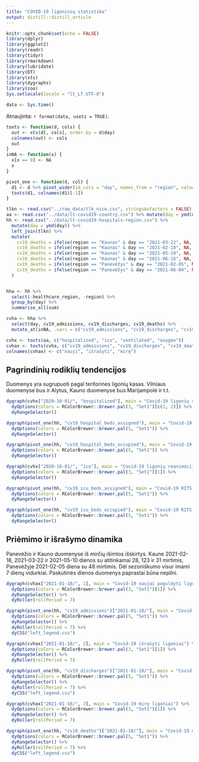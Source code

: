 ```yaml
---
title: "COVID-19 ligoninių statistika"
output: distill::distill_article
---
```


```r
knitr::opts_chunk$set(echo = FALSE)
library(dplyr)
library(ggplot2)
library(readr)
library(tidyr)
library(rmarkdown)
library(lubridate)
library(DT)
library(xts)
library(dygraphs)
library(zoo)
Sys.setlocale(locale = "lt_LT.UTF-8")
```

```r
data <- Sys.time()
```

Atnaujinta: `r format(data, usetz = TRUE)`. 

```r

toxts <- function(d, cols) {
  out <- xts(d[, cols], order.by = d$day)
  colnames(out) <- cols
  out
}
inNA <- function(x) {
  x[x == 0] <- NA
  x
}

pivot_one <- function(d, col) {
  d1 <- d %>% pivot_wider(id_cols = "day", names_from = "region", values_from = all_of(col))
  toxts(d1, colnames(d1)[-1])
}

tlkn <- read.csv("../raw_data/tlk_nice.csv", stringsAsFactors = FALSE)
aa <- read.csv("../data/lt-covid19-country.csv") %>% mutate(day = ymd(day))
hh <- read.csv("../data/lt-covid19-hospitals-region.csv") %>%
  mutate(day = ymd(day)) %>%
  left_join(tlkn) %>%
  mutate(
    cv19_deaths = ifelse(region == "Kaunas" & day == "2021-03-22", NA, cv19_deaths),
    cv19_deaths = ifelse(region == "Kaunas" & day == "2021-02-18", NA, cv19_deaths),
    cv19_deaths = ifelse(region == "Kaunas" & day == "2021-05-10", NA, cv19_deaths),
    cv19_deaths = ifelse(region == "Kaunas" & day == "2021-06-16", NA, cv19_deaths),
    cv19_deaths = ifelse(region == "Panevėžys" & day == "2021-02-05", NA, cv19_deaths),
    cv19_deaths = ifelse(region == "Panevėžys" & day == "2021-06-04", NA, cv19_deaths)
  )


hha <- hh %>%
  select(-healthcare_region, -region) %>%
  group_by(day) %>%
  summarise_all(sum)

cvha <- hha %>%
  select(day, cv19_admissions, cv19_discharges, cv19_deaths) %>%
  mutate_at(inNA, .vars = c("cv19_admissions", "cv19_discharges", "cv19_deaths"))

cvhx <- toxts(aa, c("hospitalized", "icu", "ventilated", "oxygen"))
cvhax <- toxts(cvha, c("cv19_admissions", "cv19_discharges", "cv19_deaths"))
colnames(cvhax) <- c("nauji", "išrašyti", "mirę")
```

## Pagrindinių rodiklių tendencijos

Duomenys yra sugrupuoti pagal teritorines ligonių kasas. Vilniaus duomenyse bus ir Alytus, Kauno duomenyse bus Marijampolė ir t.t.

```r
dygraph(cvhx["2020-10-01/", "hospitalized"], main = "Covid-19 ligonių skaičius") %>%
  dyOptions(colors = RColorBrewer::brewer.pal(3, "Set1")[c(1, 2)]) %>%
  dyRangeSelector()
```

```r
dygraph(pivot_one(hh, "cv19_hospital_beds_assigned"), main = "Covid-19 lovų skaičius") %>%
  dyOptions(colors = RColorBrewer::brewer.pal(5, "Set1")) %>%
  dyRangeSelector()
```


```r
dygraph(pivot_one(hh, "cv19_hospital_beds_occupied"), main = "Covid-19 ligonių skaičius") %>%
  dyOptions(colors = RColorBrewer::brewer.pal(5, "Set1")) %>%
  dyRangeSelector()
```


```r
dygraph(cvhx["2020-10-01/", "icu"], main = "Covid-19 ligonių reanimacijoje skaičius") %>%
  dyOptions(colors = RColorBrewer::brewer.pal(3, "Set1")[1]) %>%
  dyRangeSelector()
```

```r
dygraph(pivot_one(hh, "cv19_icu_beds_assigned"), main = "Covid-19 RITS lovų skaičius") %>%
  dyOptions(colors = RColorBrewer::brewer.pal(5, "Set1")) %>%
  dyRangeSelector()
```

```r
dygraph(pivot_one(hh, "cv19_icu_beds_occupied"), main = "Covid-19 RITS ligonių skaičius") %>%
  dyOptions(colors = RColorBrewer::brewer.pal(5, "Set1")) %>%
  dyRangeSelector()
```

## Priėmimo ir išrašymo dinamika

Panevėžio ir Kauno duomenyse iš mirčių išimtos išskirtys. Kaune 2021-02-18,  2021-03-22 ir 2021-05-10 dienos su atitinkamai 28, 123 ir 31 mirtimis, Panevėžyje 2021-02-05 diena su 48 mirtimis. Dėl sezoniškumo visur imami 7 dienų vidurkiai. Paskutinės dienos duomenys paprastai būna nepilni.

```r
dygraph(cvhax["2021-01-18/", 1], main = "Covid-19 naujai paguldyti ligoniai") %>%
  dyOptions(colors = RColorBrewer::brewer.pal(3, "Set1")[1]) %>%
  dyRangeSelector() %>%
  dyRoller(rollPeriod = 7)
```
```r
dygraph(pivot_one(hh, "cv19_admissions")["2021-01-18/"], main = "Covid-19 naujai paguldyti ligoniai") %>%
  dyOptions(colors = RColorBrewer::brewer.pal(5, "Set1")) %>%
  dyRangeSelector() %>%
  dyRoller(rollPeriod = 7) %>%
  dyCSS("left_legend.css")
```


```r
dygraph(cvhax["2021-01-18/", 2], main = "Covid-19 išrašyti ligoniai") %>%
  dyOptions(colors = RColorBrewer::brewer.pal(3, "Set1")[1]) %>%
  dyRangeSelector() %>%
  dyRoller(rollPeriod = 7)
```

```r
dygraph(pivot_one(hh, "cv19_discharges")["2021-01-18/"], main = "Covid-19 išrašyti ligoniai") %>%
  dyOptions(colors = RColorBrewer::brewer.pal(5, "Set1")) %>%
  dyRangeSelector() %>%
  dyRoller(rollPeriod = 7) %>%
  dyCSS("left_legend.css")
```

```r
dygraph(cvhax["2021-01-18/", 3], main = "Covid-19 mirę ligoniai") %>%
  dyOptions(colors = RColorBrewer::brewer.pal(3, "Set1")[1]) %>%
  dyRangeSelector() %>%
  dyRoller(rollPeriod = 7)
```

```r
dygraph(pivot_one(hh, "cv19_deaths")["2021-01-18/"], main = "Covid-19 mirę ligoniai") %>%
  dyOptions(colors = RColorBrewer::brewer.pal(5, "Set1")) %>%
  dyRangeSelector() %>%
  dyRoller(rollPeriod = 7) %>%
  dyCSS("left_legend.css")
```

